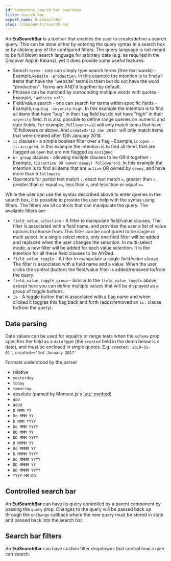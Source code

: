 ```yaml
---
id: component_search_bar_overview
title: Search bar
export_name: EuiSearchBar
slug: /components/search-bar
---
```


An **EuiSearchBar** is a toolbar that enables the user to create/define a search query.
This can be done either by entering the query syntax in a search box or by clicking any of the configured filters.
The query language is not meant to be full blown search language for arbitrary data
(e.g. as required in the Discover App in Kibana), yet it does provide some useful features:

* Search `terms` - one can simply type search terms (free text words) - Example,`website -production`.
  In this example the intention is to find all items that have the "website" terms in them but do not have
  the word "production". Terms are AND'd together by default.
* Phrases can be matched by surrounding multiple words with quotes - Example, `"website url"`.
* Field/value search - one can search for terms within specific fields - Example,`tag:bug -severity:high`.
  In this example the intention is to find all items that have "bug" in their `tag` field but do not have "high"
  in their `severity` field. It is also possible to define range queries on numeric and date fields.
  For example, `followers>=10` will only match items that have 10 followers or above. And `created>'12 Jan 2018'`
  will only match items that were created after 12th January 2018.
* `is` clauses - a simple boolean filter over a flag - Example,`is:open -is:assigned`. In this example the intention
  is to find all items that are flagged as `open` but are not flagged as `assigned`
* `or group` clauses - allowing multiple clauses to be OR'd together -
  Example, `(is:active OR owner:dewey) followers>5`. In this example the intention is to find all items
  that are `active` OR owned by `dewey`, and have more than 5 `followers`
* Operators for partial text match `:`, exact text match `=`, greater than `>`, greater than or equal `>=`,
  less than `<`, and less than or equal `<=`.

While the user can use the syntax described above to enter queries in the search box, it is possible to provide
the user help with the syntax using filters. The filters are UI controls that can manipulate the query.
The available filters are:

* `field_value_selection` - A filter to manipulate field/value clauses. The filter is associated with a field name,
  and provides the user a list of value options to choose from. This filter can be configured to be single
  or multi select. In a single select mode, only one field filter will be added and replaced when the user changes
  the selection. In multi-select mode, a new filter will be added for each value selection.
  It is the intention for all these field clauses to be ANDed.
* `field_value_toggle` - A filter to manipulate a single field/value clause. The filter is associated with
  a field name and a value. When the user clicks the control (button) the field/value filter is added/removed
  to/from the query.
* `field_value_toggle_group` - Similar to the `field_value_toggle` above, except here you can define multiple values
  that will be displayed as a group of toggle buttons.
* `is` - A toggle button that is associated with a flag name and when clicked it toggles this flag back and forth
  (adds/removed an `is:` clause to/from the query).

## Date parsing

Date values can be used for equality or range tests when the `schema` prop specifies the field as a `date` type
(the `created` field in the demo below is a date), and must be enclosed in single quotes.
E.g. `created:'2019-01-01'`, `created>='3rd January 2017'`

Formats understood by the parser

* relative
* `yesterday`
* `today`
* `tomorrow`
* absolute (parsed by Moment.js's [\`utc\` method](https://momentjs.com/docs/#/parsing/utc/))
* `ddd`
* `dddd`
* `D MMM YY`
* `Do MMM YY`
* `D MMM YYYY`
* `Do MMM YYYY`
* `DD MMM YY`
* `DD MMM YYYY`
* `D MMMM YY`
* `Do MMMM YY`
* `D MMMM YYYY`
* `Do MMMM YYYY`
* `DD MMMM YY`
* `DD MMMM YYYY`
* `YYYY-MM-DD`

<!-- TODO: Add example -->

## Controlled search bar

An **EuiSearchBar** can have its query controlled by a parent component by passing the `query` prop.
Changes to the query will be passed back up through the `onChange` callback where the new query must be stored
in state and passed back into the search bar.

<!-- TODO: Add example -->

## Search bar filters

An **EuiSearchBar** can have custom filter dropdowns that control how a user can search.

<!-- TODO: Add example -->
